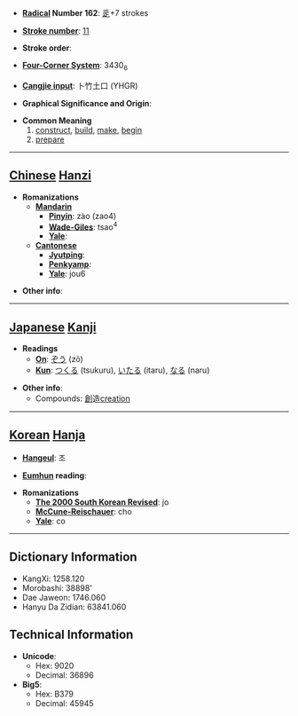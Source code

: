 * '''[[Wiktionary:Chinese radical index| Radical]] Number 162''': [[Wiktionary:Chinese radical index 辵|辵]]+7 strokes

* '''[[Wiktionary:Chinese total strokes index|Stroke number]]''': [[Wiktionary:Chinese total strokes index 11|11]]

* '''Stroke order''': 

* '''[[Wiktionary:Chinese four corner index|Four-Corner System]]''': 3430<sub>6</sub>

* '''[[Wiktionary:Chinese Cangjie index|Cangjie input]]''': 卜竹土口 (YHGR)

* '''Graphical Significance and Origin''': 

* '''Common Meaning'''
*# [[construct]], [[build]], [[make]], [[begin]]
*# [[prepare]]


----

== [[Chinese]] [[Hanzi]] ==

* '''Romanizations'''
** '''[[Mandarin]]'''
*** '''[[Pinyin]]''': zào (zao4)
*** '''[[Wade-Giles]]''': tsao<sup>4</sup>
*** '''[[Yale]]''': 
** '''[[Cantonese]]'''
*** '''[[Jyutping]]''':
*** '''[[Penkyamp]]''': 
*** '''[[Yale]]''': jou6

* '''Other info''': 

----

== [[Japanese]] [[Kanji]] ==

* '''Readings'''
** '''[[On]]''': [[ぞう]] (zō)
** '''[[Kun]]''': [[つくる]] (tsukuru), [[いたる]] (itaru), [[なる]] (naru)

* '''Other info''':  
**Compounds: [[創]]造[[creation]]     
----

== [[Korean]] [[Hanja]] ==

* '''[[Hangeul]]''': 조

* '''[[Eumhun]] reading''': 

* '''Romanizations'''
** '''[[The 2000 South Korean Revised Romanization|The 2000 South Korean Revised]]''': jo
** '''[[McCune-Reischauer]]''': cho
** '''[[Yale]]''': co

----

== Dictionary Information ==

* KangXi: 1258.120
* Morobashi: 38898'
* Dae Jaweon: 1746.060
* Hanyu Da Zidian: 63841.060

== Technical Information ==

* '''Unicode''':
** Hex: 9020
** Decimal: 36896
* '''Big5''':
** Hex: B379
** Decimal: 45945